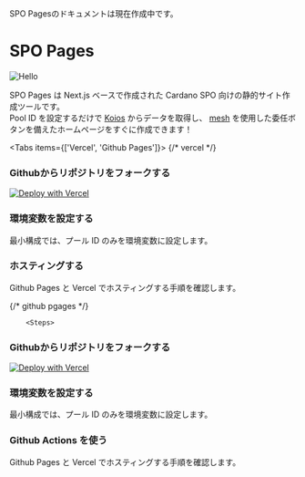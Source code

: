 
<Callout type="warning" emoji="⚠️">
	SPO Pagesのドキュメントは現在作成中です。
</Callout>

# SPO Pages

![Hello](/spo-pages/top.png)

SPO Pages は Next.js ベースで作成された Cardano SPO 向けの静的サイト作成ツールです。  
Pool ID を設定するだけで [Koios](https://www.koios.rest/) からデータを取得し、 [mesh](https://meshjs.dev/) を使用した委任ボタンを備えたホームページをすぐに作成できます！

<Tabs items={['Vercel', 'Github Pages']}>
  <Tab>
  {/* vercel */}
    <Steps>
### Githubからリポジトリをフォークする

[![Deploy with Vercel](https://vercel.com/button)](https://vercel.com/new/clone?repository-url=https%3A%2F%2Fgithub.com%2F449sabu%2Fspo-pages&env=NEXT_PUBLIC_POOL_ID&envDescription=%E3%80%8Cpool...%20%E3%80%8D%E3%81%A7%E5%A7%8B%E3%81%BE%E3%82%8Bbech32%E5%BD%A2%E5%BC%8F%E3%81%AE%E3%83%97%E3%83%BC%E3%83%ABID&demo-url=https%3A%2F%2Fspo-pages.vercel.app%2F&demo-image=https%3A%2F%2Fraw.githubusercontent.com%2F449sabu%2Fdocs%2Fmain%2Fpublic%2Fspo-pages%2Ftop.png)

### 環境変数を設定する

最小構成では、プール ID のみを環境変数に設定します。

### ホスティングする

Github Pages と Vercel でホスティングする手順を確認します。

</Steps>
    
  </Tab>
  <Tab>
  {/* github pgages */}
    
        <Steps>
### Githubからリポジトリをフォークする

[![Deploy with Vercel](https://vercel.com/button)](https://vercel.com/new/clone?repository-url=https%3A%2F%2Fgithub.com%2F449sabu%2Fspo-pages&env=NEXT_PUBLIC_POOL_ID&envDescription=%E3%80%8Cpool...%20%E3%80%8D%E3%81%A7%E5%A7%8B%E3%81%BE%E3%82%8Bbech32%E5%BD%A2%E5%BC%8F%E3%81%AE%E3%83%97%E3%83%BC%E3%83%ABID&demo-url=https%3A%2F%2Fspo-pages.vercel.app%2F&demo-image=https%3A%2F%2Fraw.githubusercontent.com%2F449sabu%2Fdocs%2Fmain%2Fpublic%2Fspo-pages%2Ftop.png)

### 環境変数を設定する

最小構成では、プール ID のみを環境変数に設定します。

### Github Actions を使う

Github Pages と Vercel でホスティングする手順を確認します。

</Steps>
  </Tab>
</Tabs>
